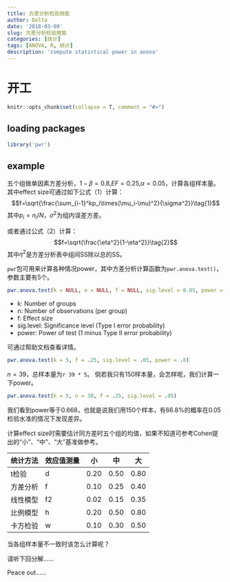 ```yaml
---
title: 方差分析检验效能
author: Delta
date: '2018-03-09'
slug: 方差分析检验效能
categories: [统计]
tags: [ANOVA, R, 统计]
description: 'compute statistical power in anova'
---
```



# 开工
```r
knitr::opts_chunk$set(collapse = T, comment = "#>")
```

## loading packages
```r
library('pwr')
```

## example
五个组做单因素方差分析，$1-\beta=0.8$,$EF=0.25$,$\alpha=0.05$，计算各组样本量。
其中effect size可通过如下公式（1）计算：
$$f=\sqrt{\frac{\sum_{i-1}^kp_i\times(\mu_i-\mu)^2}{\sigma^2}}\tag{1}$$
其中$p_i=n_i/N$，$\sigma^2$为组内误差方差。

或者通过公式（2）计算：
$$f=\sqrt{\frac{\eta^2}{1-\eta^2}}\tag{2}$$
其中$\eta^2$是方差分析表中组间SS除以总的SS。

`pwr`包可用来计算各种情况power，其中方差分析计算函数为`pwr.anova.test()`，参数主要有5个。

```r
pwr.anova.test(k = NULL, n = NULL, f = NULL, sig.level = 0.05, power = NULL)
```

- k: Number of groups
- n: Number of observations (per group)
- f: Effect size
- sig.level: Significance level (Type I error probability)
- power: Power of test (1 minus Type II error probability)

可通过帮助文档查看详情。

```r
pwr.anova.test(k = 5, f = .25, sig.level = .05, power = .8)

```
$n=39$，总样本量为`r 39 * 5`。
倘若我只有150样本量，会怎样呢，我们计算一下power。
```r
pwr.anova.test(k = 5, n = 30, f = .25, sig.level = .05)
```
我们看到power等于0.668，也就是说我们用150个样本，有66.8%的概率在0.05检验水准的情况下发现差异。

计算effect size时需要估计同方差时五个组的均值，如果不知道可参考Cohen提出的“小”、“中”、“大”基准做参考。

|统计方法|效应值测量|小|中|大|
|--------|----------|--|--|--|
|t检验|d|0.20|0.50|0.80|
|方差分析|f|0.10|0.25|0.40|
|线性模型|f2|0.02|0.15|0.35|
|比例模型|h|0.20|0.50|0.80|
|卡方检验|w|0.10|0.30|0.50|

当各组样本量不一致时该怎么计算呢？

请听下回分解……

Peace out……
